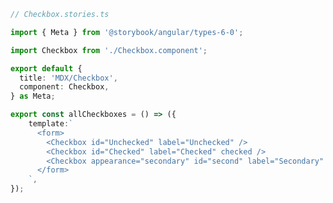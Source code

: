 ```ts
// Checkbox.stories.ts

import { Meta } from '@storybook/angular/types-6-0';

import Checkbox from './Checkbox.component';

export default {
  title: 'MDX/Checkbox',
  component: Checkbox,
} as Meta;

export const allCheckboxes = () => ({
    template:`
      <form>
        <Checkbox id="Unchecked" label="Unchecked" />
        <Checkbox id="Checked" label="Checked" checked />
        <Checkbox appearance="secondary" id="second" label="Secondary" checked />
      </form>
    `,
});
```